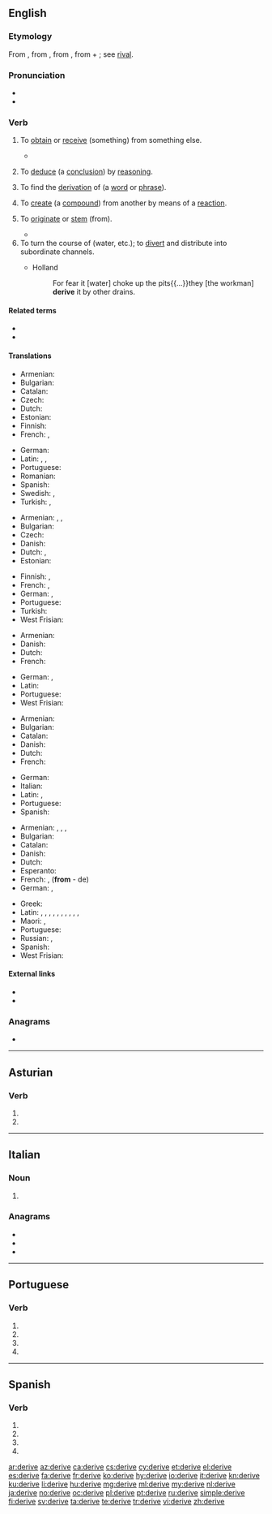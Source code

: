 {{also|derivé|dérivé|dérive}}
==English==
{{wikipedia|dab=derive}}

===Etymology===
From {{etyl|enm|en}} {{m|enm|deriven}}, from {{etyl|fro|en}} {{m|fro|deriver}}, from {{etyl|la|en}} {{m|la|derivare||to lead, turn, or draw off (a liquid), draw off, derive}}, from {{m|la|de||away}} + {{m|la|rivus||a stream}}; see [[rival]].

===Pronunciation===
* {{IPA|/dəˈɹaɪv/|lang=en}}
* {{audio|en-us-derive.ogg|Audio (US)|lang=en}}

===Verb===
{{en-verb|deriv}}
{{rfex|en}}

# {{lb|en|transitive}} To [[obtain]] or [[receive]] (something) from something else.
#* {{quote-magazine|year=2013|month=July-August|author=[http://www.americanscientist.org/authors/detail/sarah-glaz Sarah Glaz]
|title=[http://www.americanscientist.org/issues/pub/2013/4/ode-to-prime-numbers Ode to Prime Numbers]
|volume=101|issue=4|magazine={{w|American Scientist}}
|passage=Some poems, echoing the purpose of early poetic treatises on scientific principles, attempt to elucidate the mathematical concepts that underlie prime numbers. Others play with primes’ cultural associations. Still others '''derive''' their structure from mathematical patterns involving primes.}}
# {{lb|en|transitive|logic}} To [[deduce]] (a [[conclusion]]) by [[reasoning]].
# {{lb|en|transitive|linguistics}} To find the [[derivation]] of (a [[word]] or [[phrase]]).
# {{lb|en|transitive|chemistry}} To [[create]] (a [[compound]]) from another by means of a [[reaction]].
# {{lb|en|intransitive}} To [[originate]] or [[stem]] (from).
#* {{quote-magazine|date=2012-01
|author=Robert M. Pringle|volume=100|issue=1|page=31|magazine={{w|American Scientist}}
|title=[http://www.americanscientist.org/issues/feature/2012/1/how-to-be-manipulative How to Be Manipulative]
|passage=As in much of biology, the most satisfying truths in ecology '''derive''' from manipulative experimentation. Tinker with nature and quantify how it responds.}}
# To turn the course of (water, etc.); to [[divert]] and distribute into subordinate channels.
#* {{rfdate|and other bibliographic details}} Holland
#*: For fear it [water] choke up the pits{{...}}they [the workman] '''derive''' it by other drains.

====Related terms====
* {{l|en|derivation}}
* {{l|en|derivative}}

====Translations====
{{trans-top|obtain (something) from something else}}
* Armenian: {{t+|hy|ստանալ}}
* Bulgarian: {{t+|bg|добивам}}
* Catalan: {{t+|ca|derivar}}
* Czech: {{t+|cs|získat}}
* Dutch: {{t+|nl|afleiden}}
* Estonian: {{t|et|tuletama}}
* Finnish: {{t+|fi|johtaa}}
* French: {{t+|fr|tirer}}, {{t+|fr|trouver}}
{{trans-mid}}
* German: {{t+|de|erlangen}}
* Latin: {{t|la|fluere}}, {{t|la|fluo}}, {{t+|la|orior}}
* Portuguese: {{t+|pt|derivar}}
* Romanian: {{t+|ro|deriva}}
* Spanish: {{t+|es|derivar}}
* Swedish: {{t+|sv|avleda}}, {{t+|sv|uppnå}}
* Turkish: {{t+|tr|sağlamak}}, {{t+|tr|türemek}}
{{trans-bottom}}

{{trans-top|deduce (a conclusion) by reasoning}}
* Armenian: {{t+|hy|բխեցնել}}, {{t+|hy|հանգել}}, {{t+|hy|եզրակացնել}}
* Bulgarian: {{t+|bg|извличам}}
* Czech: {{t|cs|odvodit}}
* Danish: {{t|da|udlede}}
* Dutch: {{t+|nl|afleiden}}, {{t+|nl|deduceren}}
* Estonian: {{t|et|tuletama}}
{{trans-mid}}
* Finnish: {{t+|fi|johtaa}}, {{t+|fi|päätellä}}
* French: {{t+|fr|déduire}}, {{t+|fr|conclure}}
* German: {{t+|de|herleiten}}, {{t+|de|ableiten}}
* Portuguese: {{t+|pt|deduzir}}
* Turkish: {{t+|tr|elde etmek}}
* West Frisian: {{t|fy|ôfliede}}
{{trans-bottom}}

{{trans-top|find the derivation of (a word or phrase)}}
* Armenian: {{t|hy|[[պարզել]] [[ծագումը]]}}
* Danish: {{t|da|udlede}}
* Dutch: {{t+|nl|afleiden}}
* French: {{t+|fr|dériver}}
{{trans-mid}}
* German: {{t+|de|herleiten}}, {{t+|de|ableiten}}
* Latin: {{t+|la|gigno}}
* Portuguese: {{t+|pt|derivar}}
* West Frisian: {{t|fy|ôfliede}}
{{trans-bottom}}

{{trans-top|create (a compound) from another by means of a reaction}}
* Armenian: {{t+|hy|ստանալ}}
* Bulgarian: {{t+|bg|добивам}}
* Catalan: {{t+|ca|derivar}}
* Danish: {{t|da|udlede}}
* Dutch: {{t+|nl|afleiden}}
* French: {{t+|fr|dériver}}
{{trans-mid}}
* German: {{t+|de|ableiten}}
* Italian: {{t+|it|derivare}}
* Latin: {{t|la|proficīscor}}, {{t|la|origo proficīscor}}
* Portuguese: {{t+|pt|derivar}}
* Spanish: {{t+|es|derivar}}
{{trans-bottom}}

{{trans-top|originate (from)}}
* Armenian: {{t+|hy|սերել}}, {{t+|hy|ծագել}}, {{t+|hy|առաջանալ}}, {{t|hy|սկիզբ առնել}}
* Bulgarian: {{t+|bg|произхождам}}
* Catalan: {{t+|ca|derivar}}
* Danish: {{t|da|opstå}}
* Dutch: {{t+|nl|ontstaan}}
* Esperanto: {{t|eo|deveni}}
* French: {{t+|fr|dériver}}, {{t+|fr|découler}} ('''from''' - de)
* German: {{t|de|abstammen}}, {{t|de|kommen von}} {{qualifier|colloquial}}
{{trans-mid}}
* Greek: {{t+|el|προέρχομαι}}
* Latin: {{t|la|origo proficīscor}}, {{t|la|fluo}}, {{t|la|a ducor}}, {{t|la|ex ducor}}, {{t|la|e ducor}}, {{t|la|ab orior}}, {{t|la|orior ex}}, {{t|la|orior e}}, {{t|la|ab mano}}, {{t|la|a mano}}, {{t|la|mano ex}}
* Maori: {{t|mi|take}}, {{t|mi|pūtake}}
* Portuguese: {{t+|pt|derivar}}
* Russian: {{t+|ru|происходи́ть|impf}}, {{t+|ru|произойти́|pf}}
* Spanish: {{t+|es|derivar}}
* West Frisian: {{t|fy|ôfstamje}}
{{trans-bottom}}

====External links====
* {{R:Webster 1913}}
* {{R:Century 1911}}

===Anagrams===
* {{l|en|reived}}

----

==Asturian==

===Verb===
{{ast-verb form}}

# {{form of|first-person singular present subjunctive|derivar|lang=ast}}
# {{form of|third-person singular present subjunctive|derivar|lang=ast}}

----

==Italian==

===Noun===
{{head|it|noun plural form|g=f-p}}

# {{plural of|deriva|lang=it}}

===Anagrams===
* {{l|it|rideve}}
* {{l|it|rivede}}
* {{l|it|vedrei}}

----

==Portuguese==

===Verb===
{{pt-verb-form}}

# {{inflection of|derivar||1|s|pres|subj|lang=pt}}
# {{inflection of|derivar||3|s|pres|subj|lang=pt}}
# {{inflection of|derivar||1|s|impr|lang=pt}}
# {{inflection of|derivar||3|s|impr|lang=pt}}

----

==Spanish==

===Verb===
{{head|es|verb form}}

# {{es-verb form of|ending=ar|mood=imperative|pers=2|formal=yes|number=singular|derivar}}
# {{es-verb form of|ending=ar|mood=subjunctive|tense=present|pers=1|number=singular|derivar}}
# {{es-verb form of|ending=ar|mood=subjunctive|tense=present|pers=2|formal=yes|number=singular|derivar}}
# {{es-verb form of|ending=ar|mood=subjunctive|tense=present|pers=3|number=singular|derivar}}

[[ar:derive]]
[[az:derive]]
[[ca:derive]]
[[cs:derive]]
[[cy:derive]]
[[et:derive]]
[[el:derive]]
[[es:derive]]
[[fa:derive]]
[[fr:derive]]
[[ko:derive]]
[[hy:derive]]
[[io:derive]]
[[it:derive]]
[[kn:derive]]
[[ku:derive]]
[[li:derive]]
[[hu:derive]]
[[mg:derive]]
[[ml:derive]]
[[my:derive]]
[[nl:derive]]
[[ja:derive]]
[[no:derive]]
[[oc:derive]]
[[pl:derive]]
[[pt:derive]]
[[ru:derive]]
[[simple:derive]]
[[fi:derive]]
[[sv:derive]]
[[ta:derive]]
[[te:derive]]
[[tr:derive]]
[[vi:derive]]
[[zh:derive]]